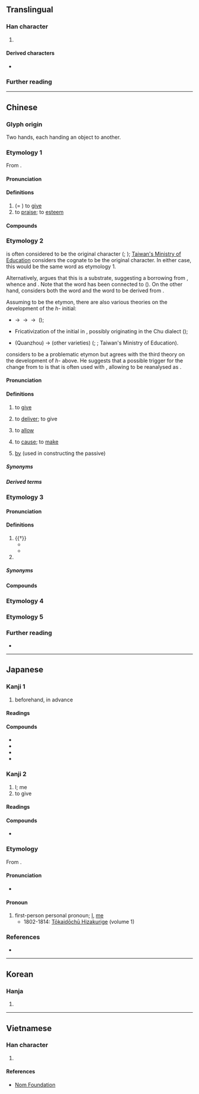 {{also|豫|矛|𠄔}}
{{character info}}
==Translingual==

===Han character===
{{Han char|rn=6|rad=亅|as=03|sn=4|four=17202|canj=NINN|ids=⿱龴𠄐}}

# {{mul-shuowen radical-def|127}}

====Derived characters====
* {{l|mul|[[伃]], [[𠰄]], [[㘧]], [[妤]], [[㜿]], [[𢎻]], [[𭛞]], [[忬]], [[抒]], [[汿]], [[𤝉]], [[䦽]], [[杼]], [[沀]], [[㶦]], [[𤤂]], [[𨑦]], [[㐨]], [[𤰩]], [[𥄛]], [[䂛]], [[𥝱]], [[紓]]([[纾]]), [[𦍗]], [[𧠐]], [[𧦃]], [[𧺥]], [[𨋋]], [[野]], [[𨱢]], [[𨥤]], [[舒]], [[魣]]([[𮬛]]), [[𪐧]], [[𮓪]], [[𭌗]], [[𪜝]], [[預]]([[预]]), [[𣖦]], [[𩿎]], [[豫]], [[㮊]], [[序]], [[芧]], [[𤵈]], [[𥩧]], [[𬯺]], [[𣏗]], [[𡍳]], [[㙒]], [[𡆹]]}}

===Further reading===
{{kangxi-ws|亅部/三畫}}
{{Han ref|kx=0085.160|dkj=00231|dj=0174.060|hdz=10052.020|uh=4E88}}

----

==Chinese==

===Glyph origin===
{{Han etym}}

Two hands, each handing an object to another.

===Etymology 1===
{{zh-forms}}
From {{inh|zh|sit-pro|*g-la||to pay; to give for}}.

====Pronunciation====
{{zh-pron
|m=yǔ
|c=jyu5
|h=pfs=yì
|mn=xm:ú/qz:ír/zz:í
|mn_note=literary reading
|mn-t=e2
|mc=2
|oc=2,2
|ma=
|cat=v
}}

====Definitions====
{{zh-hanzi}}

# (= {{zh-l|*與}}) to [[give]]
# to [[praise]]; to [[esteem]]

====Compounds====
{{zh-der|予假|予人口實|予以|准予|予告|不予置評|寄予|施予|授予|生殺予奪|閔予小子|贈予|賜予|給予|賦予|予市}}

===Etymology 2===
{{zh-forms|alt=互,乎,與,護,付,給,呼,後,候,𢗝,厚,被-“by”,讓-“to allow; to cause”,使-“to cause”,俾-“to cause”,度-Quanzhou}}
{{och-l|與|id=2}} is often considered to be the original character ({{zh-ref|Lin, 1998, 1999}}; {{zh-ref|Mei, 2007}}); [https://twblg.dict.edu.tw/holodict_new/iongji/pdf/annesia327pdf.pdf Taiwan's Ministry of Education] considers the cognate {{och-l|予|id=2}} to be the original character. In either case, this would be the same word as etymology 1.

Alternatively, {{zh-ref|Zhao (1991)}} argues that this is a {{der|zh|qfa-tak}} substrate, suggesting a borrowing from {{cog|tai-pro|*haɰᶜ||to give}}, whence {{cog|za|hawj||to give; to allow}} and {{cog|pcc|haec||to give; to allow}}. Note that the {{cog|tai|-}} word has been connected to {{cog|ltc|-}} {{ltc-l|許|to allow}} ({{zh-ref|Manomaivibool, 1975}}). On the other hand, {{zh-ref|Zheng (2008)}} considers both the {{cog|nan-hok|-}} word and the {{cog|qfa-tak}} word to be derived from {{zh-l|*與}}.

Assuming {{zh-l|*與}} to be the etymon, there are also various theories on the development of the ''h-'' initial:
* {{cog|och|-}} {{IPAfont|/*ɡl/}} → {{IPAfont|/*ɡ/}} → {{IPAfont|/*ɣ/}} → {{IPAfont|/h/}} ({{zh-ref|Mei, 2007}});
* Fricativization of the {{IPAfont|/*l/}} initial in {{cog|och|-}}, possibly originating in the Chu dialect ({{zh-ref|Zheng, 2008}});
* {{IPAchar|/tʰ/}} (Quanzhou) → {{IPAchar|/h/}} (other varieties) ({{zh-ref|Lin, 1998}}; {{zh-ref|Zhou, 2006}}; Taiwan's Ministry of Education).

{{zh-ref|Sagart (2017c)}} considers {{zh-l|*與}} to be a problematic etymon but agrees with the third theory on the development of ''h-'' above. He suggests that a possible trigger for the change from {{IPAchar|/tʰ/}} to {{IPAchar|/h/}} is that {{IPAchar|/tʰɔ/}} is often used with {{zh-l|*乞}} {{IPAchar|/kʰit/}}, allowing {{IPAchar|/kʰit tʰɔ/}} to be reanalysed as {{IPAchar|/kʰit hɔ/}}.

====Pronunciation====
{{zh-pron
|mn=xm,zz,tp,kh,tn,tc,hc,sx,yl,km,mg,sg:hō͘/qz:thō͘/lk:hǒ͘
|mn_note=vernacular reading
|mn-t=hou7
|cat=v,prep
}}

====Definitions====
{{zh-hanzi}}

# {{lb|zh|Hokkien}} to [[give]]
#: {{zh-x|伊 予 我 五 箍。|He '''gave''' me five dollars.|MN}}
# {{lb|zh|Teochew}} to [[deliver]]; to give
# {{lb|zh|Hokkien}} to [[allow]]
#: {{zh-x|予 伊 去！|Let it go!|MN}}
# {{lb|zh|Hokkien}} to [[cause]]; to [[make]]
# {{lb|zh|Hokkien|Teochew}} [[by]] (used in constructing the passive)
#: {{zh-x|伊 予 人 拍。|He was beaten up ('''by''' someone).|MN}}

=====Synonyms=====
{{zh-dial|給}}
{{zh-dial|被}}

=====Derived terms=====
{{zh-der|樹頭徛予在，毋驚樹尾做風颱:chhiū-thâu khiā hō͘ chāi, m̄ kiaⁿ chhiū-bóe chò-hong-thai;Min Nan}}

===Etymology 3===
{{zh-forms}}

====Pronunciation====
{{zh-pron
|m=yú
|c=jyu4
|mn=xm:û/qz:îr/zz:î
|mc=1
|oc=1,1
|ma=
|cat=pron,pn
}}

====Definitions====
{{zh-hanzi}}

# {{†}} {{zh-alt-form|余|I, me}}
#* {{zh-x|予{Yú} 畏 上帝，不 敢 不 正。|As '''I''' fear the Heaven, I dare not but punish him.|CL|ref=Shangshu}}
#* {{zh-x|夫子 矢 之 曰：「予{Yú} 所 否{pǐ} 者，天 厭 之！天 厭 之！」|On which the Master swore, saying, "Wherein '''I''' have done improperly, may Heaven reject me! May Heaven reject me!"|ref=Analects}}
# {{surname|zh}}

=====Synonyms=====
{{zh-dial|我}}

====Compounds====
{{zh-der|予小子|予取予求|予一人|人莫予毒|莫予毒也}}

===Etymology 4===
{{zh-see|豫|ssv}}

===Etymology 5===
{{zh-see|預|ss}}

===Further reading===
* {{thcwd|573}}

----

==Japanese==
{{ja-kanji forms|予|豫}}

===Kanji 1===
{{ja-kanji|grade=3|rs=亅03|kyu=豫}}

# beforehand, in advance

====Readings====
{{ja-readings
|goon=よ, しょ<しよ, じょ<ぢよ
|kanon=よ, しょ<しよ, ちょ<ちよ
|on=<!--しゃ-->
|kun=あらかじ-め, かね-て
}}

====Compounds====
* {{ja-r|予%報|よ%ほう}}
* {{ja-r|予%約|よ%やく|reservation, appointment}}
* {{ja-r|予%定|よ%てい|[[schedule]]}}
* {{ja-r|予%感|よ%かん}}

===Kanji 2===
{{ja-kanji|grade=3|rs=亅03}}

# I; me
# to give

====Readings====
{{ja-readings
|on=よ
|kun=われ, あた-える<あた-へる
}}

====Compounds====
* {{ja-r|予%輩|よ%はい}}

===Etymology===
{{ja-kanjitab|よ|yomi=o|alt=余|kyu=-}}
From {{bor|ja|ltc|-}} {{ltc-l|予|id=1}}.

====Pronunciation====
* {{IPA|ja|[jo]}}

====Pronoun====
{{ja-pos|pronoun|よ}}

# first-person personal pronoun; [[I]], [[me]]
#* 1802-1814: [[w:Tōkaidōchū Hizakurige|Tōkaidōchū Hizakurige]] (volume 1)
#*: {{usex|ja|'''予'''此街道に毫をはせて膝栗毛の書を著す。}}

===References===
* {{cite-book
|last=Asō
|first=Isoji
|title=Nihon Koten Bungaku Taikei 62: [[w:Tōkaidōchū Hizakurige|Tōkaidōchū Hizakurige]]
|publisher=[[w:Iwanami Shoten Publishing|Iwanami Shoten]]
|date=1958
|location=[[w:Tōkyō|Tōkyō]]
|lang=ja
|isbn=4-0006-0062-1
}}

----

==Korean==

===Hanja===
{{ko-hanja|여}}

# {{rfdef|ko|sort=亅03}}

----

==Vietnamese==

===Han character===
{{vi-readings|reading=[[nhừ]], [[dư]]|rs=亅03}}

# {{rfdef|vi|sort=亅03}}

====References====
* [http://nomfoundation.org/common/nom_details.php?codepoint=4e88 Nom Foundation]

{{cln|vi|Han tu}}
